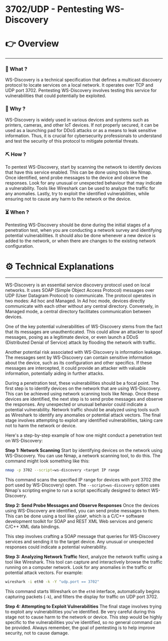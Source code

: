 # 3702/UDP - Pentesting WS-Discovery


# 👉 Overview

---

### 👀 What ?

WS-Discovery is a technical specification that defines a multicast discovery protocol to locate services on a local network. It operates over TCP and UDP port 3702. Pentesting WS-Discovery involves testing this service for vulnerabilities that could potentially be exploited.


### 🧐 Why ?

WS-Discovery is widely used in various devices and systems such as printers, cameras, and other IoT devices. If not properly secured, it can be used as a launching pad for DDoS attacks or as a means to leak sensitive information. Thus, it is crucial for cybersecurity professionals to understand and test the security of this protocol to mitigate potential threats.


### ⛏️ How ?

To pentest WS-Discovery, start by scanning the network to identify devices that have this service enabled. This can be done using tools like Nmap. Once identified, send probe messages to the device and observe the responses. Look for any unusual or unexpected behaviour that may indicate a vulnerability. Tools like Wireshark can be used to analyze the traffic for any anomalies. Lastly, try to exploit the identified vulnerabilities, while ensuring not to cause any harm to the network or the device.


### ⏳ When ?

Pentesting WS-Discovery should be done during the initial stages of a penetration test, when you are conducting a network survey and identifying potential vulnerabilities. It should also be done whenever a new device is added to the network, or when there are changes to the existing network configuration.


# ⚙️ Technical Explanations

---

WS-Discovery is an essential service discovery protocol used on local networks. It uses SOAP (Simple Object Access Protocol) messages over UDP (User Datagram Protocol) to communicate. The protocol operates in two modes: Ad hoc and Managed. In Ad hoc mode, devices directly communicate with each other without any central directory. Conversely, in Managed mode, a central directory facilitates communication between devices.

One of the key potential vulnerabilities of WS-Discovery stems from the fact that its messages are unauthenticated. This could allow an attacker to spoof messages, posing as a legitimate device, or even launch a DDoS (Distributed Denial of Service) attack by flooding the network with traffic.

Another potential risk associated with WS-Discovery is information leakage. The messages sent by WS-Discovery can contain sensitive information about the device, such as its configuration and other specifics. If these messages are intercepted, it could provide an attacker with valuable information, potentially aiding in further attacks.

During a penetration test, these vulnerabilities should be a focal point. The first step is to identify devices on the network that are using WS-Discovery. This can be achieved using network scanning tools like Nmap. Once these devices are identified, the next step is to send probe messages and observe the responses. Any unexpected or unusual behavior could indicate a potential vulnerability. Network traffic should be analyzed using tools such as Wireshark to identify any anomalies or potential attack vectors. The final stage involves attempting to exploit any identified vulnerabilities, taking care not to harm the network or device.

Here's a step-by-step example of how one might conduct a penetration test on WS-Discovery:

**Step 1: Network Scanning**
Start by identifying devices on the network using WS-Discovery. You can use Nmap, a network scanning tool, to do this. The command might look something like this:

```bash
nmap -p 3702 --script=ws-discovery <target IP range

```

This command scans the specified IP range for devices with port 3702 (the port used by WS-Discovery) open. The `--script=ws-discovery` option uses Nmap's scripting engine to run a script specifically designed to detect WS-Discovery.

**Step 2: Send Probe Messages and Observe Responses**
Once the devices using WS-Discovery are identified, you can send probe messages to them. This can be done using a tool like `gSOAP`, which is a C/C++ software development toolkit for SOAP and REST XML Web services and generic C/C++ XML data bindings.

This step involves crafting a SOAP message that queries for WS-Discovery services and sending it to the target device. Any unusual or unexpected responses could indicate a potential vulnerability.

**Step 3: Analyzing Network Traffic**
Next, analyze the network traffic using a tool like Wireshark. This tool can capture and interactively browse the traffic running on a computer network. Look for any anomalies in the traffic or potential attack vectors. For example:

```bash
wireshark -i eth0 -k -Y "udp.port == 3702"

```

This command starts Wireshark on the `eth0` interface, automatically begins capturing packets (`-k`), and filters the display for traffic on UDP port 3702.

**Step 4: Attempting to Exploit Vulnerabilities**
The final stage involves trying to exploit any vulnerabilities you've identified. Be very careful during this stage not to cause harm to the network or device. This step would be highly specific to the vulnerabilities you've identified, so no general command can be provided. Always remember, the goal of pentesting is to help improve security, not to cause damage.
